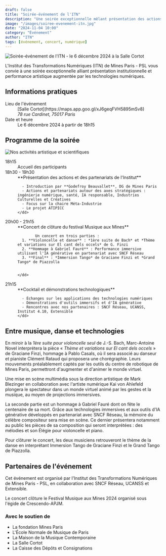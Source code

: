 ```yaml
---
draft: false
title: "Soirée-événement de l'ITN"
description: "Une soirée exceptionnelle mêlant présentation des actions de l'Institut et concert immersif, suivie d'un cocktail networking avec démonstrations technologiques."
image: "/images/soiree-evenement-itn.jpg"
date: "2024-11-04 10:00"
category: "Événement"
author: "ITN"
tags: [événement, concert, numérique]
---
```



<Image
  src={heroImage}
  alt="Soirée-événement de l'ITN - le 6 décembre 2024 à la Salle Cortot"
  loading="eager"
/>

L'Institut des Transformations Numériques (ITN) de Mines Paris - PSL vous convie à une soirée exceptionnelle alliant présentation institutionnelle et performance artistique augmentée par les technologies numériques.

## Informations pratiques

<dl>
  <dt>Lieu de l'événement</dt>
  <dd>
    [Salle Cortot](https://maps.app.goo.gl/xJ6geqFVH5895mSv8)
    <address>78 rue Cardinet, 75017 Paris</address>
  </dd>

  <dt>Date et heure</dt>
  <dd>Le 6 décembre 2024 à partir de 18h15</dd>
</dl>

## Programme de la soirée

<Image
  src={concertImage}
  alt="Nos activités artistique et scientifiques"
  loading="lazy"
/>

<dl className="divide-y divide-gray-100">
  <div className="px-4 py-6 sm:grid sm:grid-cols-3 sm:gap-4 sm:px-6">
    <dt className="font-medium text-gray-900">
      <time datetime="2024-12-06T18:15">18h15</time>
    </dt>
    <dd className="mt-1 leading-6 text-gray-700 sm:col-span-2 sm:mt-0">
      Accueil des participants
    </dd>
  </div>

  <div className="px-4 py-6 sm:grid sm:grid-cols-3 sm:gap-4 sm:px-6">
    <dt className="font-medium text-gray-900">
      <time datetime="2024-12-06T18:30">18h30 - 19h30</time>
    </dt>
    <dd className="mt-1 leading-6 text-gray-700 sm:col-span-2 sm:mt-0">
      **Présentation des actions et des partenariats de l'Institut**

      - Introduction par **Godefroy Beauvallet**, DG de Mines Paris
      - Actions et partenariats autour des axes stratégiques : ingénierie numérique, santé, IA responsable, Industries Culturelles et Créatives
      - Focus sur la chaire Méta-Industrie
      - Le projet ATIPICC
    </dd>

  </div>

  <div className="px-4 py-6 sm:grid sm:grid-cols-3 sm:gap-4 sm:px-6">
    <dt className="font-medium text-gray-900">
      <time datetime="2024-12-06T20:00">20h00 - 21h15</time>
    </dt>
    <dd className="mt-1 leading-6 text-gray-700 sm:col-span-2 sm:mt-0">
      **Concert de clôture du festival Musique aux Mines**

            Un concert en trois parties :
      1. **Violoncelle et danse** : *1ère suite de Bach* et *Thème et variations sur El cant dels occels* de G. Finzi
      2. **Hommage à Gabriel Fauré** : Performance immersive utilisant l'IA générative en partenariat avec SNCF Réseau
      3. **Final** : *Immersion Tango* de Graciane Finzi et *Grand Tango* de Piazzolla


    </dd>

  </div>

  <div className="px-4 py-6 sm:grid sm:grid-cols-3 sm:gap-4 sm:px-6">
    <dt className="font-medium text-gray-900">
      <time datetime="2024-12-06T21:15">21h15</time>
    </dt>
    <dd className="mt-1 leading-6 text-gray-700 sm:col-span-2 sm:mt-0">
      **Cocktail et démonstrations technologiques**

      - Échanges sur les applications des technologies numériques
      - Démonstrations d'outils immersifs et d'IA générative
      - Rencontres avec nos partenaires : SNCF Réseau, UCANSS, Institut 4.10, Extensible
    </dd>

  </div>
</dl>

## Entre musique, danse et technologies

En miroir à la _1ère suite pour violoncelle seul_ de J.-S. Bach, Marc-Antoine Novel interprétera la pièce « _Thème et variations sur El cant dels occels_ » de Graciane Finzi, hommage à Pablo Casals, où il sera associé au danseur et pianiste Clément Rataud qui proposera une chorégraphie. Leurs mouvements préalablement captés par les outils du centre de robotique de Mines Paris, permettront d'augmenter et d'animer le monde virtuel.

Une mise en scène multimédia sous la direction artistique de Mark Blezinger en collaboration avec l'artiste numérique Kai von Ahlefeld plongera le spectateur dans un monde virtuel animé par les gestes et la musique, au moyen de projections immersives.

La seconde partie est un hommage à Gabriel Fauré dont on fête le centenaire de sa mort. Grâce aux technologies immersives et aux outils d'IA générative développés en partenariat avec SNCF Réseau, la mémoire du célèbre compositeur sera mise en scène. Ce dernier présentera notamment au public les pièces de sa composition qui seront interprétées&nbsp;: des mélodies et son Élégie pour violoncelle et piano.

Pour clôturer le concert, les deux musiciens retrouveront le thème de la danse en interprétant Immersion Tango de Graciane Finzi et le Grand Tango de Piazzolla.

## Partenaires de l'événement

Cet événement est organisé par l'Institut des Transformations Numériques de Mines Paris - PSL, en collaboration avec SNCF Réseau, UCANSS et Extensible.

Le concert clôture le Festival Musique aux Mines 2024 organisé sous l'égide de Crescendo-APJM.

### Avec le soutien de

- La fondation Mines Paris
- L'École Normale de Musique de Paris
- La Maison de la Musique Contemporaine
- La Salle Cortot
- La Caisse des Dépôts et Consignations
